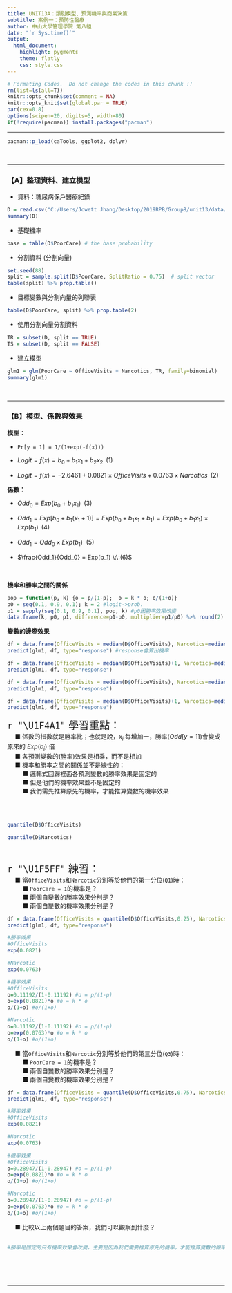 ```yaml
---
title: UNIT13A：類別模型、預測機率與商業決策 
subtitle: 案例一：預防性醫療
author: 中山大學管理學院 第八組
date: "`r Sys.time()`"
output: 
  html_document:
    highlight: pygments
    theme: flatly
    css: style.css
---
```


```r
# Formating Codes.  Do not change the codes in this chunk !!
rm(list=ls(all=T))
knitr::opts_chunk$set(comment = NA)
knitr::opts_knit$set(global.par = TRUE)
par(cex=0.8)
options(scipen=20, digits=5, width=80)
if(!require(pacman)) install.packages("pacman")
```
<hr>

```r
pacman::p_load(caTools, ggplot2, dplyr)
```
<br><hr>

### 【A】整理資料、建立模型

+ 資料：糖尿病保戶醫療紀錄
```r
D = read.csv("C:/Users/Jowett Jhang/Desktop/2019RPB/Group8/unit13/data/quality.csv")  # Read in dataset
summary(D)
```

+ 基礎機率
```r
base = table(D$PoorCare) # the base probability
```

+ 分割資料 (分割向量)
```r
set.seed(88)
split = sample.split(D$PoorCare, SplitRatio = 0.75)  # split vector
table(split) %>% prop.table()
```

+ 目標變數與分割向量的列聯表
```r
table(D$PoorCare, split) %>% prop.table(2)
```

+ 使用分割向量分割資料
```r
TR = subset(D, split == TRUE)
TS = subset(D, split == FALSE)
```

+ 建立模型
```r
glm1 = glm(PoorCare ~ OfficeVisits + Narcotics, TR, family=binomial)
summary(glm1)
```
<br><hr>


### 【B】模型、係數與效果

**模型：**

+ `Pr[y = 1] = 1/(1+exp(-f(x)))` 

+ $Logit = f(x) = b_0 + b_1 x_1 + b_2 x_2 \;\; (1)$

+ $Logit = f(x) = -2.6461 + 0.0821 \times OfficeVisits + 0.0763 \times Narcotics \;\; (2)$

**係數：**

+ $Odd_0 = Exp(b_0 + b_1 x_1)\;\;(3)$

+ $Odd_1 = Exp[b_0 + b_1(x_1+1)] = Exp(b_0 + b_1 x_1 + b_1) = Exp(b_0 + b_1 x_1) \times Exp(b_1) \;\;(4)$

+ $Odd_1 = Odd_0 \times Exp(b_1) \:\:(5)$

+ $\frac{Odd_1}{Odd_0} =  Exp(b_1) \:\:(6)$

<br>

**機率和勝率之間的關係** 
```r
pop = function(p, k) {o = p/(1-p);  o = k * o; o/(1+o)}
p0 = seq(0.1, 0.9, 0.1); k = 2 #logit->prob.
p1 = sapply(seq(0.1, 0.9, 0.1), pop, k) #p0因勝率效果改變
data.frame(k, p0, p1, difference=p1-p0, multiplier=p1/p0) %>% round(2) 
```

**變數的邊際效果** 
```r
df = data.frame(OfficeVisits = median(D$OfficeVisits), Narcotics=median(D$Narcotics))
predict(glm1, df, type="response") #response會算出機率
```

```r
df = data.frame(OfficeVisits = median(D$OfficeVisits)+1, Narcotics=median(D$Narcotics))
predict(glm1, df, type="response")
```

```r
df = data.frame(OfficeVisits = median(D$OfficeVisits), Narcotics=median(D$Narcotics)+1)
predict(glm1, df, type="response")
```

```r
df = data.frame(OfficeVisits = median(D$OfficeVisits)+1, Narcotics=median(D$Narcotics)+1)
predict(glm1, df, type="response")
```

<p class="wwl">
<span style="font-size:24px">`r "\U1F4A1"` 學習重點：</span><br>
&emsp; ■ 係數的指數就是勝率比；也就是說，$x_i$ 每增加一，勝率($Odd[y = 1]$)會變成原來的 $Exp(b_i)$ 倍<br>
&emsp; ■ 各預測變數的(勝率)效果是相乘，而不是相加<br>
&emsp; ■ 機率和勝率之間的關係並不是線性的：<br>
&emsp; &emsp; ■ 邏輯式回歸裡面各預測變數的勝率效果是固定的<br>
&emsp; &emsp; ■ 但是他們的機率效果並不是固定的<br>
&emsp; &emsp; ■ 我們需先推算原先的機率，才能推算變數的機率效果<br><br>
</p class="wwl"><br>


```r
quantile(D$OfficeVisits)
```

```r
quantile(D$Narcotics)
```
<br>

<p class="qiz">
<span style="font-size:24px">`r "\U1F5FF"` 練習： </span><br>
&emsp; ■ 當`OfficeVisits`和`Narcotic`分別等於他們的第一分位(`Q1`)時：<br>
&emsp; &emsp; ■ `PoorCare = 1`的機率是？<br>
&emsp; &emsp; ■ 兩個自變數的勝率效果分別是？<br>
&emsp; &emsp; ■ 兩個自變數的機率效果分別是？<br>
```r
df = data.frame(OfficeVisits = quantile(D$OfficeVisits,0.25), Narcotics=quantile(D$Narcotics,0.25))
predict(glm1, df, type="response")

#勝率效果
#OfficeVisits
exp(0.0821)

#Narcotic
exp(0.0763) 

#機率效果
#OfficeVisits
o=0.11192/(1-0.11192) #o = p/(1-p)
o=exp(0.0821)*o #o = k * o
o/(1+o) #o/(1+o)

#Narcotic
o=0.11192/(1-0.11192) #o = p/(1-p)
o=exp(0.0763)*o #o = k * o
o/(1+o) #o/(1+o)
```
&emsp; ■ 當`OfficeVisits`和`Narcotic`分別等於他們的第三分位(`Q3`)時：<br>
&emsp; &emsp; ■ `PoorCare = 1`的機率是？<br>
&emsp; &emsp; ■ 兩個自變數的勝率效果分別是？<br>
&emsp; &emsp; ■ 兩個自變數的機率效果分別是？<br>
```r
df = data.frame(OfficeVisits = quantile(D$OfficeVisits,0.75), Narcotics=quantile(D$Narcotics,0.75))
predict(glm1, df, type="response")

#勝率效果
#OfficeVisits
exp(0.0821)

#Narcotic
exp(0.0763) 

#機率效果
#OfficeVisits
o=0.28947/(1-0.28947) #o = p/(1-p)
o=exp(0.0821)*o #o = k * o
o/(1+o) #o/(1+o)

#Narcotic
o=0.28947/(1-0.28947) #o = p/(1-p)
o=exp(0.0763)*o #o = k * o
o/(1+o) #o/(1+o)
```
&emsp; ■ 比較以上兩個題目的答案，我們可以觀察到什麼？<br><br>
```r
#勝率是固定的只有機率效果會改變，主要是因為我們需要推算原先的機率，才能推算變數的機率效果，勝率的效果是線性的然而機率的效果並不是線性的。
```
</p class="qiz">

<br><br><br><hr>



